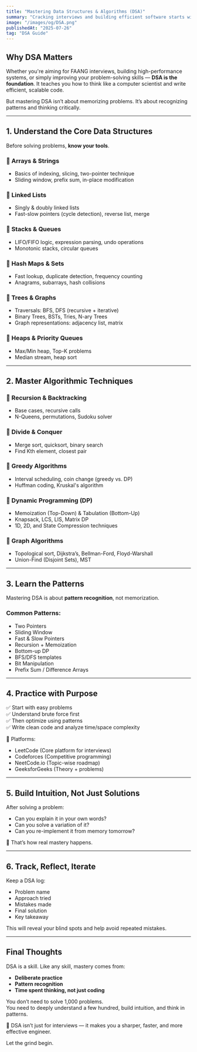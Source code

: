 ```yaml
---
title: "Mastering Data Structures & Algorithms (DSA)"
summary: "Cracking interviews and building efficient software starts with mastering DSA. Here's a practical roadmap to mastering the core patterns, structures, and problem-solving strategies."
image: "/images/og/DSA.png"
publishedAt: "2025-07-26"
tag: "DSA Guide"
---
```


## Why DSA Matters

Whether you're aiming for FAANG interviews, building high-performance systems, or simply improving your problem-solving skills — **DSA is the foundation**. It teaches you how to think like a computer scientist and write efficient, scalable code.

But mastering DSA isn’t about memorizing problems. It’s about recognizing patterns and thinking critically.

---

## 1. Understand the Core Data Structures

Before solving problems, **know your tools**.

### 🔹 Arrays & Strings

- Basics of indexing, slicing, two-pointer technique
- Sliding window, prefix sum, in-place modification

### 🔹 Linked Lists

- Singly & doubly linked lists
- Fast-slow pointers (cycle detection), reverse list, merge

### 🔹 Stacks & Queues

- LIFO/FIFO logic, expression parsing, undo operations
- Monotonic stacks, circular queues

### 🔹 Hash Maps & Sets

- Fast lookup, duplicate detection, frequency counting
- Anagrams, subarrays, hash collisions

### 🔹 Trees & Graphs

- Traversals: BFS, DFS (recursive + iterative)
- Binary Trees, BSTs, Tries, N-ary Trees
- Graph representations: adjacency list, matrix

### 🔹 Heaps & Priority Queues

- Max/Min heap, Top-K problems
- Median stream, heap sort

---

## 2. Master Algorithmic Techniques

### 🔸 Recursion & Backtracking

- Base cases, recursive calls
- N-Queens, permutations, Sudoku solver

### 🔸 Divide & Conquer

- Merge sort, quicksort, binary search
- Find Kth element, closest pair

### 🔸 Greedy Algorithms

- Interval scheduling, coin change (greedy vs. DP)
- Huffman coding, Kruskal's algorithm

### 🔸 Dynamic Programming (DP)

- Memoization (Top-Down) & Tabulation (Bottom-Up)
- Knapsack, LCS, LIS, Matrix DP
- 1D, 2D, and State Compression techniques

### 🔸 Graph Algorithms

- Topological sort, Dijkstra’s, Bellman-Ford, Floyd-Warshall
- Union-Find (Disjoint Sets), MST

---

## 3. Learn the Patterns

Mastering DSA is about **pattern recognition**, not memorization.

### Common Patterns:

- Two Pointers
- Sliding Window
- Fast & Slow Pointers
- Recursion + Memoization
- Bottom-up DP
- BFS/DFS templates
- Bit Manipulation
- Prefix Sum / Difference Arrays

---

## 4. Practice with Purpose

✅ Start with easy problems  
✅ Understand brute force first  
✅ Then optimize using patterns  
✅ Write clean code and analyze time/space complexity

📌 Platforms:

- LeetCode (Core platform for interviews)
- Codeforces (Competitive programming)
- NeetCode.io (Topic-wise roadmap)
- GeeksforGeeks (Theory + problems)

---

## 5. Build Intuition, Not Just Solutions

After solving a problem:

- Can you explain it in your own words?
- Can you solve a variation of it?
- Can you re-implement it from memory tomorrow?

🧠 That’s how real mastery happens.

---

## 6. Track, Reflect, Iterate

Keep a DSA log:

- Problem name
- Approach tried
- Mistakes made
- Final solution
- Key takeaway

This will reveal your blind spots and help avoid repeated mistakes.

---

## Final Thoughts

DSA is a skill. Like any skill, mastery comes from:

- **Deliberate practice**
- **Pattern recognition**
- **Time spent thinking, not just coding**

You don’t need to solve 1,000 problems.  
You need to deeply understand a few hundred, build intuition, and think in patterns.

🎯 DSA isn’t just for interviews — it makes you a sharper, faster, and more effective engineer.

Let the grind begin.
